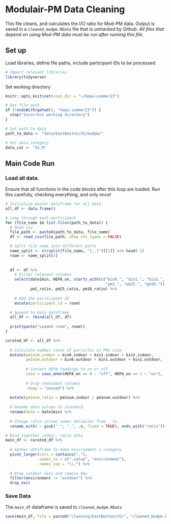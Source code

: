 # Modulair-PM Data Cleaning
This file cleans, and calculates the I/O ratio for Mod-PM data. Output is saved in a `cleaned_modpm.RData` file that is *untracked* by Github. *All files that depend on using Mod-PM data must be run after running this file.*


## Set up
Load libraries, define file paths, include participant IDs to be processed
```r
# Import relevant libraries
library(tidyverse)
```
Set working directory
```r
knitr::opts_knit$set(root.dir = "~/hepa-summer23")
```

```r
# Get file path
if (!endsWith(getwd(), "hepa-summer23")) {
  stop("Incorrect working directory")
}
```


```r
# Set path to data
path_to_data <- "data/EastBoston/SS/modpm/"

# Set data category
data_cat <- "SS_M"
```

## Main Code Run
### Load all data. 
Ensure that all functions in the code blocks after this loop are loaded. Run this carefully, checking everything, and only once!
```r
# Initialize master dataframe for all data
all_df <- data.frame()

# Loop through each participant
for (file_name in list.files(path_to_data)) {
  # Read csv
  file_path <- paste0(path_to_data, file_name)
  df <- read_csv(file_path, show_col_types = FALSE)

  # Split file name into different parts
  name_split <- strsplit(file_name, "[_.]")[[1]] %>% head(-1)
  room <- name_split[3]
  
  
  df <- df %>%
    # Filter relevant columns
    select(date1min, HEPA_on, starts_with(c("bin0.", "bin1.", "bin2.",
                                            "pm1.", "pm25.", "pm10.")),
           pm1_ratio, pm25_ratio, pm10_ratio) %>%
    
    # Add the participant ID
    mutate(participant_id = room)

  # Append to main dataframe
  all_df <- rbind(all_df, df)
  
  print(paste("Loaded room", room))
}
```

```r
curated_df <- all_df %>% 
  
  # Calculate number count of particles in PM1 size
  mutate(pm1num.indoor = bin0.indoor + bin1.indoor + bin2.indoor,
         pm1num.outdoor = bin0.outdoor + bin1.outdoor + bin2.outdoor,
         
         # Convert HEPA readings to on or off
         case = case_when(HEPA_on == 0 ~ "off", HEPA_on == 1 ~ "on"), 
         
         # Drop redundant columns
         .keep = "unused") %>%
  
  mutate(pm1num_ratio = pm1num.indoor / pm1num.outdoor) %>%
  
  # Rename date column to standard
  rename(date = date1min) %>%
  
  # Change ratio column names delimiter from _ to .
  rename_with( ~ gsub("_", ".", .x, fixed = TRUE), ends_with("ratio"))
```

```r
# Bind together indoor, ratio data
main_df <- curated_df %>%
  
  # Gather dataframe to make environment a category
  pivot_longer(cols = contains("."), 
               names_to = c(".value", "environment"), 
               names_sep = "\\.") %>%
  
  # Drop outdoor data and remove NAs
  filter(environment != "outdoor") %>%
  drop_na()
```


### Save Data
The `main_df` dataframe is saved to `cleaned_modpm.RData`
```r
save(main_df, file = paste0("cleaning/EastBoston/SS/", "cleaned_modpm.RData"))
```
